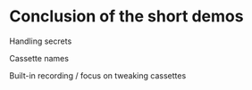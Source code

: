 # Conclusion of the short demos

Handling secrets

Cassette names

Built-in recording / focus on tweaking cassettes